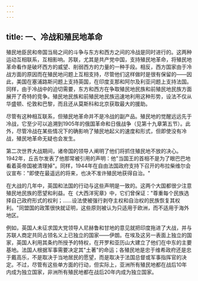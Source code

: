 ```yaml
---
---
---
```

title: 一、冷战和殖民地革命
---



殖民地臣民和帝国当局之间的斗争与东方和西方之间的冷战是同时进行的。这两种运动互相联系，互相影响。苏联，尤其是共产党中国，支持殖民地革命，将殖民地革命看作是破坏西方的威望、削弱西方的力量的一种手段。相反，西方国家由于冷战方面的原因而在殖民地问题上互相支持，尽管他们这样做时是很有保留的——因此，美国在塞浦路斯问题上支持英国，在印度支那和阿尔及利亚问题上支持法国。同样，由于冷战中的迫切需要，东方和西方在争取殖民地民族和前殖民地民族方面展开了奇特的竞争。殖民地民族和前殖民地民族迅速地利用这种形势，设法不仅从华盛顿、伦敦和巴黎，而且还从莫斯科和北京获取最大的援助。

尽管有这种相互联系，但殖民地革命并不是冷战的副产品。殖民地的觉醒远远先于冷战，它至少可以追溯到1905年的俄国革命和日俄战争（见第十九章第五节）。此外，尽管冷战在某些情况下的确影响了殖民地起义的速度和形式，但即使没有冷战，殖民地革命无疑也会发生。

第二次世界大战期间，诸帝国的领导人阐明了他们将抓住殖民地不放的决心。1942年，丘吉尔发表了他那常被引用的声明：他"当国王的首相不是为了眼巴巴地看着英帝国被清理掉"。同样，1944年在自由法国政府支持下召开的布拉柴维尔会议宣布："即使在最遥远的将来，也决不准许殖民地获得自治。"

在大战的几年中，英国和法国的行动与这些声明是一致的。这两个大国都很少注意殖民地民族的愿望和利益。在《大西洋宪章》中，它们曾保证："尊重每个民族选择自己政府形式的权利；……设法使被强行剥夺主权和自治权的民族恢复其权利。"同盟国的政策很快就证明，这些原则被认为只适用于欧洲，而不适用于海外地区。

例如，英国人未征求国大党领导人尼赫鲁和甘地的意见就把印度拖进了大战，并与苏联人商定共同占领名义上已独立的国家——伊朗。在埃及这另一表面上独立的国家，英国人利用其条约所授予的特权，在开罗和亚历山大建立了他们在中东的主要基地。法国人根据军事需要决定其"土著"的命运；各殖民地是忠于维希政府还是忠于戴高乐，不是取决于当地居民的愿望，而是取决于法国总督或军事指挥官的决定。不过，尽管有这些单方面的行动，但实际上，亚洲所有殖民地都在战后10年内成为独立国家，非洲所有殖民地都在战后20年内成为独立国家。